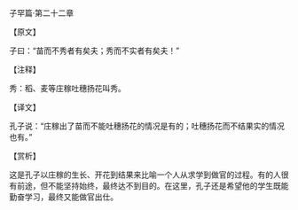 

子罕篇·第二十二章

【原文】

子曰：“苗而不秀者有矣夫；秀而不实者有矣夫！”

【注释】

秀：稻、麦等庄稼吐穗扬花叫秀。

【译文】

孔子说：“庄稼出了苗而不能吐穗扬花的情况是有的；吐穗扬花而不结果实的情况也有。”

【赏析】

这是孔子以庄稼的生长、开花到结果来比喻一个人从求学到做官的过程。有的人很有前途，但不能坚持始终，最终达不到目的。在这里，孔子还是希望他的学生既能勤奋学习，最终又能做官出仕。

